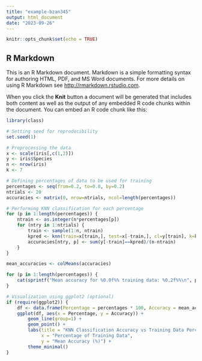 ```yaml
---
title: "example-bzan345"
output: html_document
date: "2023-09-26"
---
```


```r
knitr::opts_chunk$set(echo = TRUE)
```

## R Markdown

This is an R Markdown document. Markdown is a simple formatting syntax for authoring HTML, PDF, and MS Word documents. For more details on using R Markdown see <http://rmarkdown.rstudio.com>.

When you click the **Knit** button a document will be generated that includes both content as well as the output of any embedded R code chunks within the document. You can embed an R code chunk like this:

```r

library(class)

# Setting seed for reproducibility
set.seed(1)

# Preprocessing the data
x <- scale(iris[,c(1,2)])
y <- iris$Species
n <- nrow(iris)
k <- 7

# Defining percentages of data to be used for training
percentages <- seq(from=0.2, to=0.8, by=0.2)
ntrials <- 20
accuracies <- matrix(0, nrow=ntrials, ncol=length(percentages))

# Performing KNN classification for each percentage
for (p in 1:length(percentages)) {
    ntrain <- as.integer(n*percentages[p])
    for (ntry in 1:ntrials) {
        train <- sample(1:n, ntrain)
        kpred <- knn(train=x[train,], test=x[-train,], cl=y[train], k=k)
        accuracies[ntry, p] <- sum(y[-train]==kpred)/(n-ntrain)
    }
}

mean_accuracies <- colMeans(accuracies)

for (p in 1:length(percentages)) {
    cat(sprintf("Mean accuracy for %0.0f%% training data: %0.2f%%\n", percentages[p]*100, mean_accuracies[p]*100))
}

# Visualization using ggplot2 (optional)
if (require(ggplot2)) {
    df <- data.frame(Percentage = percentages * 100, Accuracy = mean_accuracies * 100)
    ggplot(df, aes(x = Percentage, y = Accuracy)) +
        geom_line(group=1) +
        geom_point() +
        labs(title = "KNN Classification Accuracy vs Training Data Percentage", 
             x = "Percentage of Training Data", 
             y = "Mean Accuracy (%)") +
        theme_minimal()
}


```
